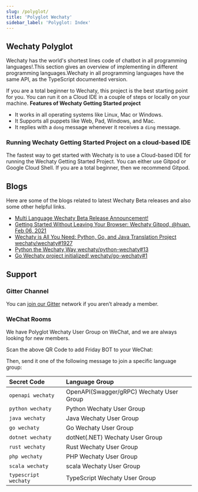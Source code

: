```yaml
---
slug: /polyglot/
title: 'Polyglot Wechaty'
sidebar_label: 'Polyglot: Index'
---
```


<!-- MDX import -->


<Badges />

<PolyglotTable />

## Wechaty Polyglot

Wechaty has the world's shortest lines code of chatbot in all programming languages!.This section gives an overview of implementing in different programming languages.Wechaty in all programming languages have the same API, as the TypeScript documented version.

If you are a total beginner to Wechaty, this project is the best starting point for you. You can run it on a Cloud IDE in a couple of steps or locally on your machine.
**Features of Wechaty Getting Started project**

* It works in all operating systems like Linux, Mac or Windows.
* It Supports all puppets like Web, Pad, Windows, and Mac.
* It replies with a `dong` message whenever it receives a `ding` message.

### Running Wechaty Getting Started Project on a cloud-based IDE

The fastest way to get started with Wechaty is to use a Cloud-based IDE for running the Wechaty Getting Started Project. You can either use Gitpod or Google Cloud Shell.
If you are a total beginner, then we recommend Gitpod.

## Blogs

Here are some of the blogs related to latest Wechaty Beta releases and also some other helpful links.

* [Multi Language Wechaty Beta Release Announcement!](https://wechaty.js.org/2020/06/19/multi-language-wechaty-beta-release/)
* [Getting Started Without Leaving Your Browser: Wechaty Gitpod, @huan, Feb 06, 2021](https://wechaty.js.org/2021/02/06/wechaty-getting-started-without-leave-your-browser/)
* [Wechaty is All You Need: Python, Go, and Java Translation Project wechaty/wechaty#1927](https://github.com/wechaty/wechaty/discussions/1927)
* [Python the Wechaty Way wechaty/python-wechaty#13](https://github.com/wechaty/python-wechaty/issues/13)
* [Go Wechaty project initialized! wechaty/go-wechaty#1](https://github.com/wechaty/go-wechaty/issues/1)

## Support

### Gitter Channel

You can [join our Gitter](https://gitter.im/wechaty/wechaty) network if you aren’t already a member.

### WeChat Rooms

We have Polyglot Wechaty User Group on WeChat, and we are always looking for new members.


Scan the above QR Code to add Friday BOT to your WeChat:

<FridayQrCodeImage />

Then, send it one of the following message to join a specific language group:

| Secret Code | Language Group |
| :--- | :--- |
| `openapi wechaty` | OpenAPI(Swagger/gRPC) Wechaty User Group |
| `python wechaty` | Python Wechaty User Group |
| `java wechaty` | Java Wechaty User Group |
| `go wechaty` | Go Wechaty User Group |
| `dotnet wechaty` | dotNet(.NET) Wechaty User Group |
| `rust wechaty` | Rust Wechaty User Group |
| `php wechaty` | PHP Wechaty User Group |
| `scala wechaty` | scala Wechaty User Group |
| `typescript wechaty` | TypeScript Wechaty User Group |

